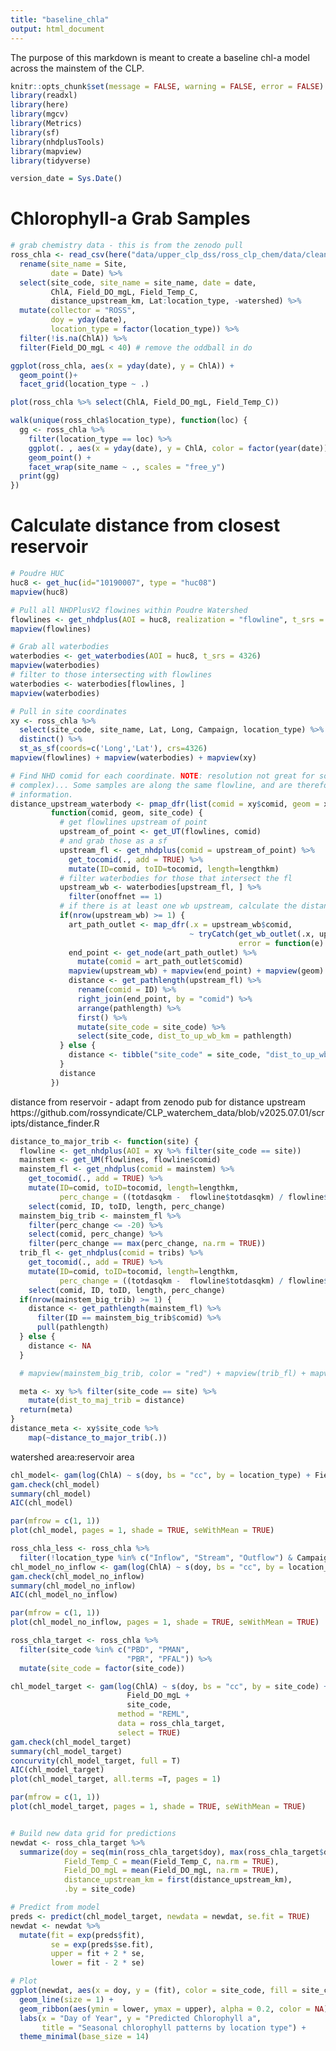 ```yaml
---
title: "baseline_chla"
output: html_document
---
```


The purpose of this markdown is meant to create a baseline chl-a model across the 
mainstem of the CLP.

```r
knitr::opts_chunk$set(message = FALSE, warning = FALSE, error = FALSE)
library(readxl)
library(here)
library(mgcv)
library(Metrics)
library(sf)
library(nhdplusTools)
library(mapview)
library(tidyverse)

version_date = Sys.Date()
```

# Chlorophyll-a Grab Samples

```r
# grab chemistry data - this is from the zenodo pull
ross_chla <- read_csv(here("data/upper_clp_dss/ross_clp_chem/data/cleaned/CLP_chemistry_up_to_20250701.csv")) %>% 
  rename(site_name = Site,
         date = Date) %>% 
  select(site_code, site_name = site_name, date = date,
         ChlA, Field_DO_mgL, Field_Temp_C, 
         distance_upstream_km, Lat:location_type, -watershed) %>% 
  mutate(collector = "ROSS",
         doy = yday(date),
         location_type = factor(location_type)) %>% 
  filter(!is.na(ChlA)) %>% 
  filter(Field_DO_mgL < 40) # remove the oddball in do

ggplot(ross_chla, aes(x = yday(date), y = ChlA)) +
  geom_point()+
  facet_grid(location_type ~ .)

plot(ross_chla %>% select(ChlA, Field_DO_mgL, Field_Temp_C))
```

```r
walk(unique(ross_chla$location_type), function(loc) {
  gg <- ross_chla %>% 
    filter(location_type == loc) %>% 
    ggplot(. , aes(x = yday(date), y = ChlA, color = factor(year(date)))) +
    geom_point() +
    facet_wrap(site_name ~ ., scales = "free_y")
  print(gg)
})

```

# Calculate distance from closest reservoir

```r
# Poudre HUC
huc8 <- get_huc(id="10190007", type = "huc08")
mapview(huc8)

# Pull all NHDPlusV2 flowines within Poudre Watershed
flowlines <- get_nhdplus(AOI = huc8, realization = "flowline", t_srs = 4326)
mapview(flowlines)

# Grab all waterbodies
waterbodies <- get_waterbodies(AOI = huc8, t_srs = 4326)
mapview(waterbodies)
# filter to those intersecting with flowlines
waterbodies <- waterbodies[flowlines, ]
mapview(waterbodies)

# Pull in site coordinates
xy <- ross_chla %>%
  select(site_code, site_name, Lat, Long, Campaign, location_type) %>% 
  distinct() %>% 
  st_as_sf(coords=c('Long','Lat'), crs=4326) 
mapview(flowlines) + mapview(waterbodies) + mapview(xy)

# Find NHD comid for each coordinate. NOTE: resolution not great for some sites (see Comanche/Hourglass
# complex)... Some samples are along the same flowline, and are therefore represented with the same
# information. 
distance_upstream_waterbody <- pmap_dfr(list(comid = xy$comid, geom = xy$geometry, site_code = xy$site_code),
         function(comid, geom, site_code) {
           # get flowlines upstream of point
           upstream_of_point <- get_UT(flowlines, comid)
           # and grab those as a sf
           upstream_fl <- get_nhdplus(comid = upstream_of_point) %>% 
             get_tocomid(., add = TRUE) %>%
             mutate(ID=comid, toID=tocomid, length=lengthkm)
           # filter waterbodies for those that intersect the fl
           upstream_wb <- waterbodies[upstream_fl, ] %>% 
             filter(onoffnet == 1)
           # if there is at least one wb upstream, calculate the distance
           if(nrow(upstream_wb) >= 1) {
             art_path_outlet <- map_dfr(.x = upstream_wb$comid,
                                        ~ tryCatch(get_wb_outlet(.x, upstream_fl),
                                                   error = function(e) {} ))
             end_point <- get_node(art_path_outlet) %>% 
               mutate(comid = art_path_outlet$comid)
             mapview(upstream_wb) + mapview(end_point) + mapview(geom)
             distance <- get_pathlength(upstream_fl) %>% 
               rename(comid = ID) %>% 
               right_join(end_point, by = "comid") %>% 
               arrange(pathlength) %>% 
               first() %>% 
               mutate(site_code = site_code) %>% 
               select(site_code, dist_to_up_wb_km = pathlength)
           } else {
             distance <- tibble("site_code" = site_code, "dist_to_up_wb_km" = NA)
           }
           distance
         })

```

distance from reservoir - adapt from zenodo pub for distance upstream
https://github.com/rossyndicate/CLP_waterchem_data/blob/v2025.07.01/scripts/distance_finder.R


```r
distance_to_major_trib <- function(site) {
  flowline <- get_nhdplus(AOI = xy %>% filter(site_code == site))
  mainstem <- get_UM(flowlines, flowline$comid)
  mainstem_fl <- get_nhdplus(comid = mainstem) %>% 
    get_tocomid(., add = TRUE) %>%
    mutate(ID=comid, toID=tocomid, length=lengthkm,
           perc_change = ((totdasqkm -  flowline$totdasqkm) / flowline$totdasqkm) * 100) %>%
    select(comid, ID, toID, length, perc_change)
  mainstem_big_trib <- mainstem_fl %>%
    filter(perc_change <= -20) %>%
    select(comid, perc_change) %>%
    filter(perc_change == max(perc_change, na.rm = TRUE))
  trib_fl <- get_nhdplus(comid = tribs) %>%
    get_tocomid(., add = TRUE) %>%
    mutate(ID=comid, toID=tocomid, length=lengthkm,
           perc_change = ((totdasqkm -  flowline$totdasqkm) / flowline$totdasqkm) * 100) %>%
    select(comid, ID, toID, length, perc_change)
  if(nrow(mainstem_big_trib) >= 1) {
    distance <- get_pathlength(mainstem_fl) %>% 
      filter(ID == mainstem_big_trib$comid) %>%
      pull(pathlength)
  } else {
    distance <- NA
  }

  # mapview(mainstem_big_trib, color = "red") + mapview(trib_fl) + mapview(mainstem_fl %>% filter(comid != mainstem_big_trib$comid), zcol = "perc_change") 

  meta <- xy %>% filter(site_code == site) %>%
    mutate(dist_to_maj_trib = distance)
  return(meta)
}
distance_meta <- xy$site_code %>%
    map(~distance_to_major_trib(.))
```

watershed area:reservoir area

```r

chl_model<- gam(log(ChlA) ~ s(doy, bs = "cc", by = location_type) + Field_Temp_C + Field_DO_mgL + location_type, method = "REML", data = ross_chla)
gam.check(chl_model)
summary(chl_model)
AIC(chl_model)

par(mfrow = c(1, 1))
plot(chl_model, pages = 1, shade = TRUE, seWithMean = TRUE)
```

```r
ross_chla_less <- ross_chla %>% 
  filter(!location_type %in% c("Inflow", "Stream", "Outflow") & Campaign %in% c("Chambers Complex", "Mainstem - Upper"))
chl_model_no_inflow <- gam(log(ChlA) ~ s(doy, bs = "cc", by = location_type) + Field_Temp_C + Field_DO_mgL + location_type, method = "REML", data = ross_chla_less)
gam.check(chl_model_no_inflow)
summary(chl_model_no_inflow)
AIC(chl_model_no_inflow)

par(mfrow = c(1, 1))
plot(chl_model_no_inflow, pages = 1, shade = TRUE, seWithMean = TRUE)
```

```r
ross_chla_target <- ross_chla %>% 
  filter(site_code %in% c("PBD", "PMAN", 
                          "PBR", "PFAL")) %>% 
  mutate(site_code = factor(site_code))

chl_model_target <- gam(log(ChlA) ~ s(doy, bs = "cc", by = site_code) + 
                          Field_DO_mgL +
                          site_code, 
                        method = "REML", 
                        data = ross_chla_target,
                        select = TRUE)
gam.check(chl_model_target)
summary(chl_model_target)
concurvity(chl_model_target, full = T)
AIC(chl_model_target)
plot(chl_model_target, all.terms =T, pages = 1)

par(mfrow = c(1, 1))
plot(chl_model_target, pages = 1, shade = TRUE, seWithMean = TRUE)


# Build new data grid for predictions
newdat <- ross_chla_target %>%
  summarize(doy = seq(min(ross_chla_target$doy), max(ross_chla_target$doy), by = 1),
            Field_Temp_C = mean(Field_Temp_C, na.rm = TRUE),
            Field_DO_mgL = mean(Field_DO_mgL, na.rm = TRUE),
            distance_upstream_km = first(distance_upstream_km),
            .by = site_code)

# Predict from model
preds <- predict(chl_model_target, newdata = newdat, se.fit = TRUE)
newdat <- newdat %>%
  mutate(fit = exp(preds$fit),
         se = exp(preds$se.fit),
         upper = fit + 2 * se,
         lower = fit - 2 * se)

# Plot
ggplot(newdat, aes(x = doy, y = (fit), color = site_code, fill = site_code)) +
  geom_line(size = 1) +
  geom_ribbon(aes(ymin = lower, ymax = upper), alpha = 0.2, color = NA) +
  labs(x = "Day of Year", y = "Predicted Chlorophyll a", 
       title = "Seasonal chlorophyll patterns by location type") +
  theme_minimal(base_size = 14)

```

